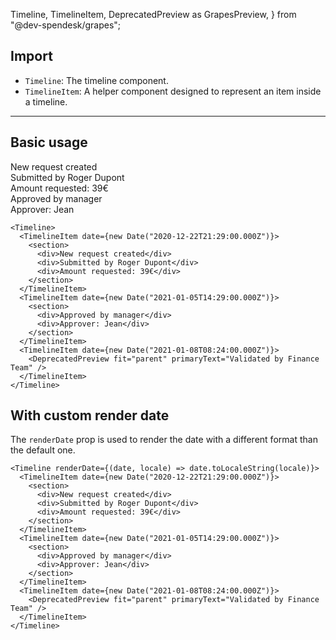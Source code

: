   Timeline,
  TimelineItem,
  DeprecatedPreview as GrapesPreview,
} from "@dev-spendesk/grapes";


## Import

- `Timeline`: The timeline component.
- `TimelineItem`: A helper component designed to represent an item inside a timeline.

---

## Basic usage

<Preview>
  <Timeline>
    <TimelineItem date={new Date("2020-12-22T21:29:00.000Z")}>
      <section>
        <div>New request created</div>
        <div>Submitted by Roger Dupont</div>
        <div>Amount requested: 39€</div>
      </section>
    </TimelineItem>
    <TimelineItem date={new Date("2021-01-05T14:29:00.000Z")}>
      <section>
        <div>Approved by manager</div>
        <div>Approver: Jean</div>
      </section>
    </TimelineItem>
    <TimelineItem date={new Date("2021-01-08T08:24:00.000Z")}>
      <GrapesPreview fit="parent" primaryText="Validated by Finance Team" />
    </TimelineItem>
  </Timeline>
</Preview>

```tsx sandbox
<Timeline>
  <TimelineItem date={new Date("2020-12-22T21:29:00.000Z")}>
    <section>
      <div>New request created</div>
      <div>Submitted by Roger Dupont</div>
      <div>Amount requested: 39€</div>
    </section>
  </TimelineItem>
  <TimelineItem date={new Date("2021-01-05T14:29:00.000Z")}>
    <section>
      <div>Approved by manager</div>
      <div>Approver: Jean</div>
    </section>
  </TimelineItem>
  <TimelineItem date={new Date("2021-01-08T08:24:00.000Z")}>
    <DeprecatedPreview fit="parent" primaryText="Validated by Finance Team" />
  </TimelineItem>
</Timeline>
```

## With custom render date

The `renderDate` prop is used to render the date with a different format than the default one.

<Preview>
  <TimelineWithCustomDate />
</Preview>

```tsx sandbox
<Timeline renderDate={(date, locale) => date.toLocaleString(locale)}>
  <TimelineItem date={new Date("2020-12-22T21:29:00.000Z")}>
    <section>
      <div>New request created</div>
      <div>Submitted by Roger Dupont</div>
      <div>Amount requested: 39€</div>
    </section>
  </TimelineItem>
  <TimelineItem date={new Date("2021-01-05T14:29:00.000Z")}>
    <section>
      <div>Approved by manager</div>
      <div>Approver: Jean</div>
    </section>
  </TimelineItem>
  <TimelineItem date={new Date("2021-01-08T08:24:00.000Z")}>
    <DeprecatedPreview fit="parent" primaryText="Validated by Finance Team" />
  </TimelineItem>
</Timeline>
```
